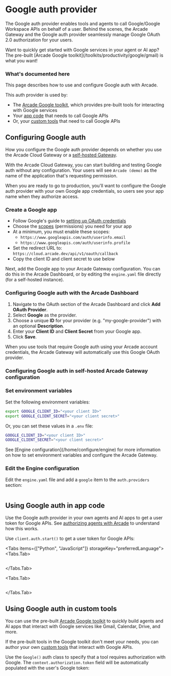 
# Google auth provider

The Google auth provider enables tools and agents to call Google/Google Workspace APIs on behalf of a user. Behind the scenes, the Arcade Gateway and the Google auth provider seamlessly manage Google OAuth 2.0 authorization for your users.

<Tip>
  Want to quickly get started with Google services in your agent or AI app? The
  pre-built [Arcade Google toolkit](/toolkits/productivity/google/gmail) is what
  you want!
</Tip>

### What's documented here

This page describes how to use and configure Google auth with Arcade.

This auth provider is used by:

- The [Arcade Google toolkit](/toolkits/productivity/google/gmail), which provides pre-built tools for interacting with Google services
- Your [app code](#using-google-auth-in-app-code) that needs to call Google APIs
- Or, your [custom tools](#using-google-auth-in-custom-tools) that need to call Google APIs

## Configuring Google auth

How you configure the Google auth provider depends on whether you use the Arcade Cloud Gateway or a [self-hosted Gateway](/home/install/overview).

With the Arcade Cloud Gateway, you can start building and testing Google auth without any configuration. Your users will see `Arcade (demo)` as the name of the application that's requesting permission.

When you are ready to go to production, you'll want to configure the Google auth provider with your own Google app credentials, so users see your app name when they authorize access.

### Create a Google app

- Follow Google's guide to [setting up OAuth credentials](https://support.google.com/cloud/answer/6158849?hl=en)
- Choose the [scopes](https://developers.google.com/identity/protocols/oauth2/scopes) (permissions) you need for your app
- At a minimum, you must enable these scopes:
  - `https://www.googleapis.com/auth/userinfo.email`
  - `https://www.googleapis.com/auth/userinfo.profile`
- Set the redirect URL to: `https://cloud.arcade.dev/api/v1/oauth/callback`
- Copy the client ID and client secret to use below

Next, add the Google app to your Arcade Gateway configuration. You can do this in the Arcade Dashboard, or by editing the `engine.yaml` file directly (for a self-hosted instance).

### Configuring Google auth with the Arcade Dashboard

1. Navigate to the OAuth section of the Arcade Dashboard and click **Add OAuth Provider**.
2. Select **Google** as the provider.
3. Choose a unique **ID** for your provider (e.g. "my-google-provider") with an optional **Description**.
4. Enter your **Client ID** and **Client Secret** from your Google app.
5. Click **Save**.

When you use tools that require Google auth using your Arcade account credentials, the Arcade Gateway will automatically use this Google OAuth provider.

### Configuring Google auth in self-hosted Arcade Gateway configuration

<Steps>

### Set environment variables

Set the following environment variables:

```bash
export GOOGLE_CLIENT_ID="<your client ID>"
export GOOGLE_CLIENT_SECRET="<your client secret>"
```

Or, you can set these values in a `.env` file:

```bash
GOOGLE_CLIENT_ID="<your client ID>"
GOOGLE_CLIENT_SECRET="<your client secret>"
```

<Tip>
  See [Engine configuration](/home/configure/engine) for more information on how
  to set environment variables and configure the Arcade Gateway.
</Tip>

### Edit the Engine configuration

Edit the `engine.yaml` file and add a `google` item to the `auth.providers` section:

```yaml file=<rootDir>/examples/code/integrations/google/config_provider.engine.yaml {3-9}

```

</Steps>

## Using Google auth in app code

Use the Google auth provider in your own agents and AI apps to get a user token for Google APIs. See [authorizing agents with Arcade](/home/auth/how-arcade-helps) to understand how this works.

Use `client.auth.start()` to get a user token for Google APIs:

<Tabs items={["Python", "JavaScript"]} storageKey="preferredLanguage">
<Tabs.Tab>

```python file=<rootDir>/examples/code/integrations/google/custom_auth.py {22-26}

```

</Tabs.Tab>

<Tabs.Tab>

```javascript file=<rootDir>/examples/code/integrations/google/custom_auth.js {20-22}

```

</Tabs.Tab>

</Tabs>

## Using Google auth in custom tools

You can use the pre-built [Arcade Google toolkit](/toolkits/productivity/google/gmail) to quickly build agents and AI apps that interact with Google services like Gmail, Calendar, Drive, and more.

If the pre-built tools in the Google toolkit don't meet your needs, you can author your own [custom tools](/home/build-tools/create-a-toolkit) that interact with Google APIs.

Use the `Google()` auth class to specify that a tool requires authorization with Google. The `context.authorization.token` field will be automatically populated with the user's Google token:

```python file=<rootDir>/examples/code/integrations/google/custom_tool.py {3-4,10-14,26}

```
